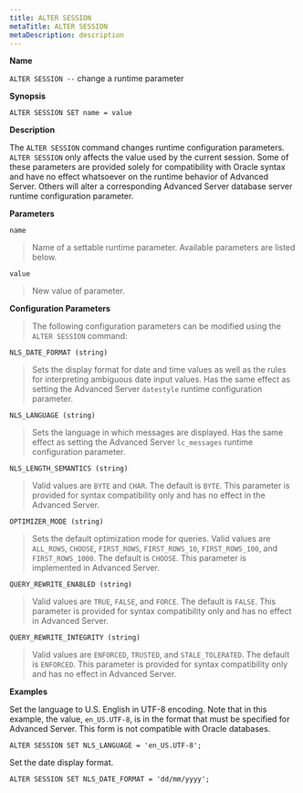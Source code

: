 ```yaml
---
title: ALTER SESSION
metaTitle: ALTER SESSION
metaDescription: description
---
```


**Name**

`ALTER SESSION --` change a runtime parameter

**Synopsis**

``` text
ALTER SESSION SET name = value
```

**Description**

The `ALTER SESSION` command changes runtime configuration parameters.
`ALTER SESSION` only affects the value used by the current session. Some
of these parameters are provided solely for compatibility with Oracle
syntax and have no effect whatsoever on the runtime behavior of Advanced
Server. Others will alter a corresponding Advanced Server database
server runtime configuration parameter.

**Parameters**

`name`

> Name of a settable runtime parameter. Available parameters are listed
> below.

`value`

> New value of parameter.

**Configuration Parameters**

> The following configuration parameters can be modified using the
> `ALTER SESSION` command:

`NLS_DATE_FORMAT (string)`

> Sets the display format for date and time values as well as the rules
> for interpreting ambiguous date input values. Has the same effect as
> setting the Advanced Server `datestyle` runtime configuration
> parameter.

`NLS_LANGUAGE (string)`

> Sets the language in which messages are displayed. Has the same effect
> as setting the Advanced Server `lc_messages` runtime configuration
> parameter.

`NLS_LENGTH_SEMANTICS (string)`

> Valid values are `BYTE` and `CHAR`. The default is `BYTE`. This
> parameter is provided for syntax compatibility only and has no effect
> in the Advanced Server.

`OPTIMIZER_MODE (string)`

> Sets the default optimization mode for queries. Valid values are
> `ALL_ROWS`, `CHOOSE`, `FIRST_ROWS`, `FIRST_ROWS_10`, `FIRST_ROWS_100`,
> and `FIRST_ROWS_1000`. The default is `CHOOSE`. This parameter is
> implemented in Advanced Server.

`QUERY_REWRITE_ENABLED (string)`

> Valid values are `TRUE`, `FALSE`, and `FORCE`. The default is `FALSE`.
> This parameter is provided for syntax compatibility only and has no
> effect in Advanced Server.

`QUERY_REWRITE_INTEGRITY (string)`

> Valid values are `ENFORCED`, `TRUSTED`, and `STALE_TOLERATED`. The
> default is `ENFORCED`. This parameter is provided for syntax
> compatibility only and has no effect in Advanced Server.

**Examples**

Set the language to U.S. English in UTF-8 encoding. Note that in this
example, the value, `en_US.UTF-8`, is in the format that must be
specified for Advanced Server. This form is not compatible with Oracle
databases.

``` text
ALTER SESSION SET NLS_LANGUAGE = 'en_US.UTF-8';
```

Set the date display format.

``` text
ALTER SESSION SET NLS_DATE_FORMAT = 'dd/mm/yyyy';
```
